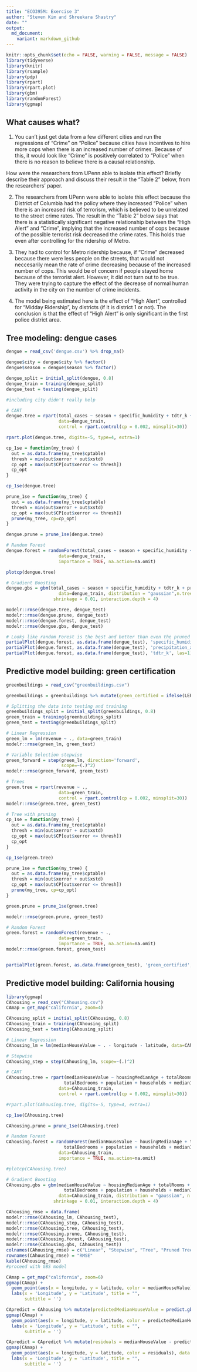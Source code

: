 ```yaml
---
title: "ECO395M: Exercise 3"
author: "Steven Kim and Shreekara Shastry"
date: ""
output:
  md_document:
    variant: markdown_github
---
```


```r
knitr::opts_chunk$set(echo = FALSE, warning = FALSE, message = FALSE)
library(tidyverse)
library(knitr)
library(rsample)
library(pdp)
library(rpart)
library(rpart.plot)
library(gbm)
library(randomForest)
library(ggmap)
```

## What causes what?

1. You can't just get data from a few different cities and run the regressions of “Crime” on “Police” because cities have incentives to hire more cops when there is an increased number of crimes. Because of this, it would look like “Crime” is positively correlated to “Police” when there is no reason to believe there is a causal relationship.

How were the researchers from UPenn able to isolate this effect? Briefly describe their approach and discuss their result in the “Table 2” below, from the researchers' paper.

2. The researchers from UPenn were able to isolate this effect because the District of Columbia had the policy where they increased  “Police” when there is an increased risk of terrorism, which is believed to be unrelated to the street crime rates. The result in the “Table 2” below says that there is a statistically significant negative relationship between the “High Alert” and “Crime”, implying that the increased number of cops because of the possible terrorist risk decreased the crime rates. This holds true even after controlling for the ridership of Metro.

3. They had to control for Metro ridership because, if “Crime” decreased because there were less people on the streets, that would not neccesarily mean the rate of crime decreasing because of the increased number of cops. This would be of concern if people stayed home because of the terrorist alert. However, it did not turn out to be true. They were trying to capture the effect of the decrease of normal human activity in the city on the number of crime incidents.

4. The model being estimated here is the effect of “High Alert”, controlled for “Midday Ridership”, by districts (if it is district 1 or not). The conclusion is that the effect of “High Alert” is only significant in the first police district area.


## Tree modeling: dengue cases

```r
dengue = read_csv('dengue.csv') %>% drop_na()

dengue$city = dengue$city %>% factor()
dengue$season = dengue$season %>% factor()

dengue_split = initial_split(dengue, 0.8)
dengue_train = training(dengue_split)
dengue_test = testing(dengue_split)

#including city didn't really help

# CART
dengue.tree = rpart(total_cases ~ season + specific_humidity + tdtr_k + precipitation_amt, 
                    data=dengue_train,
                    control = rpart.control(cp = 0.002, minsplit=30))

rpart.plot(dengue.tree, digits=-5, type=4, extra=1)

cp_1se = function(my_tree) {
  out = as.data.frame(my_tree$cptable)
  thresh = min(out$xerror + out$xstd)
  cp_opt = max(out$CP[out$xerror <= thresh])
  cp_opt
}

cp_1se(dengue.tree)

prune_1se = function(my_tree) {
  out = as.data.frame(my_tree$cptable)
  thresh = min(out$xerror + out$xstd)
  cp_opt = max(out$CP[out$xerror <= thresh])
  prune(my_tree, cp=cp_opt)
}

dengue.prune = prune_1se(dengue.tree)

# Random Forest
dengue.forest = randomForest(total_cases ~ season + specific_humidity + tdtr_k + precipitation_amt, 
                    data=dengue_train,
                    importance = TRUE, na.action=na.omit)

plotcp(dengue.tree)

# Gradient Boosting
dengue.gbs = gbm(total_cases ~ season + specific_humidity + tdtr_k + precipitation_amt, 
                    data=dengue_train, distribution = "gaussian",n.trees = 10000,
                  shrinkage = 0.01, interaction.depth = 4)

modelr::rmse(dengue.tree, dengue_test)
modelr::rmse(dengue.prune, dengue_test)
modelr::rmse(dengue.forest, dengue_test)
modelr::rmse(dengue.gbs, dengue_test)

# Looks like random Forest is the best and better than even the pruned tree by a slim margin
partialPlot(dengue.forest, as.data.frame(dengue_test), 'specific_humidity', las=1)
partialPlot(dengue.forest, as.data.frame(dengue_test), 'precipitation_amt', las=1)
partialPlot(dengue.forest, as.data.frame(dengue_test), 'tdtr_k', las=1)
```

## Predictive model building: green certification

```r
greenbuildings = read_csv("greenbuildings.csv")

greenbuildings = greenbuildings %>% mutate(green_certified = ifelse(LEED | Energystar, 1, 0) ) %>% mutate(revenue = leasing_rate*Rent)

# Splitting the data into testing and training
greenbuildings_split = initial_split(greenbuildings, 0.8)
green_train = training(greenbuildings_split)
green_test = testing(greenbuildings_split)

# Linear Regression
green_lm = lm(revenue ~ ., data=green_train)
modelr::rmse(green_lm, green_test)

# Variable Selection stepwise
green_forward = step(green_lm, direction='forward',
                     scope=~(.)^2)
modelr::rmse(green_forward, green_test)

# Trees
green.tree = rpart(revenue ~ ., 
                    data=green_train,
                    control = rpart.control(cp = 0.002, minsplit=30))
modelr::rmse(green.tree, green_test)

# Tree with pruning
cp_1se = function(my_tree) {
  out = as.data.frame(my_tree$cptable)
  thresh = min(out$xerror + out$xstd)
  cp_opt = max(out$CP[out$xerror <= thresh])
  cp_opt
}

cp_1se(green.tree)

prune_1se = function(my_tree) {
  out = as.data.frame(my_tree$cptable)
  thresh = min(out$xerror + out$xstd)
  cp_opt = max(out$CP[out$xerror <= thresh])
  prune(my_tree, cp=cp_opt)
}

green.prune = prune_1se(green.tree)

modelr::rmse(green.prune, green_test)

# Random Forest
green.forest = randomForest(revenue ~ ., 
                    data=green_train,
                    importance = TRUE, na.action=na.omit)
modelr::rmse(green.forest, green_test)


partialPlot(green.forest, as.data.frame(green_test), 'green_certified', las=1)
```


## Predictive model building: California housing

```r
library(ggmap)
CAhousing = read_csv("CAhousing.csv")
CAmap = get_map("california", zoom=4)

CAhousing_split = initial_split(CAhousing, 0.8)
CAhousing_train = training(CAhousing_split)
CAhousing_test = testing(CAhousing_split)

# Linear Regression
CAhousing_lm = lm(medianHouseValue ~ . - longitude - latitude, data=CAhousing_train)

# Stepwise
CAhousing_step = step(CAhousing_lm, scope=~(.)^2)

# CART
CAhousing.tree = rpart(medianHouseValue ~ housingMedianAge + totalRooms + 
                      totalBedrooms + population + households + medianIncome, 
                    data=CAhousing_train,
                    control = rpart.control(cp = 0.002, minsplit=30))

#rpart.plot(CAhousing.tree, digits=-5, type=4, extra=1)

cp_1se(CAhousing.tree)

CAhousing.prune = prune_1se(CAhousing.tree)

# Random Forest
CAhousing.forest = randomForest(medianHouseValue ~ housingMedianAge + totalRooms + 
                      totalBedrooms + population + households + medianIncome, 
                    data=CAhousing_train,
                    importance = TRUE, na.action=na.omit)

#plotcp(CAhousing.tree)

# Gradient Boosting
CAhousing.gbs = gbm(medianHouseValue ~ housingMedianAge + totalRooms + 
                      totalBedrooms + population + households + medianIncome, 
                    data=CAhousing_train, distribution = "gaussian", n.trees = 10000,
                  shrinkage = 0.01, interaction.depth = 4)

CAhousing_rmse = data.frame(
modelr::rmse(CAhousing_lm, CAhousing_test),
modelr::rmse(CAhousing_step, CAhousing_test),
modelr::rmse(CAhousing.tree, CAhousing_test),
modelr::rmse(CAhousing.prune, CAhousing_test),
modelr::rmse(CAhousing.forest, CAhousing_test),
modelr::rmse(CAhousing.gbs, CAhousing_test))
colnames(CAhousing_rmse) = c("Linear", "Stepwise", "Tree", "Pruned Tree", "Forest", "GBS")
rownames(CAhousing_rmse) = "RMSE"
kable(CAhousing_rmse)
#proceed with GBS model
```

```r
CAmap = get_map("california", zoom=6)
ggmap(CAmap) + 
  geom_point(aes(x = longitude, y = latitude, color = medianHouseValue), data = CAhousing, alpha = .4) +
  labs(x = 'Longitude', y = 'Latitude', title = "",
       subtitle = '')
```

```r
CApredict = CAhousing %>% mutate(predictedMedianHouseValue = predict.gbm(CAhousing.gbs, newdata = CAhousing))
ggmap(CAmap) + 
  geom_point(aes(x = longitude, y = latitude, color = predictedMedianHouseValue), data = CApredict, alpha = .4) +
  labs(x = 'Longitude', y = 'Latitude', title = "",
       subtitle = '')
```

```r
CApredict = CApredict %>% mutate(residuals = medianHouseValue - predictedMedianHouseValue)
ggmap(CAmap) + 
  geom_point(aes(x = longitude, y = latitude, color = residuals), data = CApredict, alpha = .4) +
  labs(x = 'Longitude', y = 'Latitude', title = "",
       subtitle = '')
```

